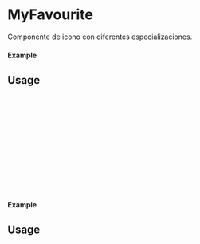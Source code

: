 

<Meta of={MyFavourite} title="MyFavourite" />

# MyFavourite

Componente de icono con diferentes especializaciones.

#### Example

<Canvas of={MyFavourite.Primary} />

## Usage

```ts
import {MyFavourite} from 'milibreria';

function Example(){
 return (
 <MyFavourite
 color="error"
 disabled=false
 onClick: () => alert("MyFavourite Primary"),
 />
 );
};

export default Example;
```

#### Example

<Canvas of={MyFavourite.Secondary} />

## Usage

```ts
import {MyFavourite} from 'milibreria';

function Example(){
 return (
 <MyFavourite
 color="secondary"
 disabled=true
 onClick: () => alert("MyFavourite Secondary"),
 />
 );
};